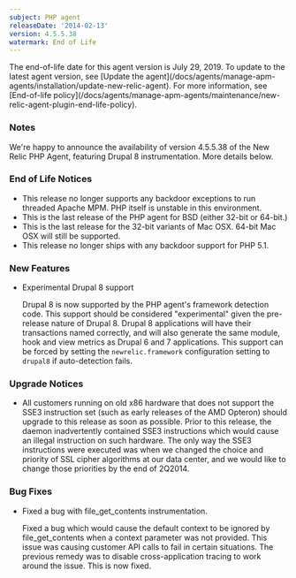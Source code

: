 ```yaml
---
subject: PHP agent
releaseDate: '2014-02-13'
version: 4.5.5.38
watermark: End of Life
---
```


<Callout variant="important">
  The end-of-life date for this agent version is July 29, 2019. To update to the latest agent version, see [Update the agent](/docs/agents/manage-apm-agents/installation/update-new-relic-agent). For more information, see [End-of-life policy](/docs/agents/manage-apm-agents/maintenance/new-relic-agent-plugin-end-life-policy).
</Callout>

### Notes

We're happy to announce the availability of version 4.5.5.38 of the New Relic PHP Agent, featuring Drupal 8 instrumentation. More details below.

### End of Life Notices

* This release no longer supports any backdoor exceptions to run threaded Apache MPM. PHP itself is unstable in this environment.
* This is the last release of the PHP agent for BSD (either 32-bit or 64-bit.)
* This is the last release for the 32-bit variants of Mac OSX. 64-bit Mac OSX will still be supported.
* This release no longer ships with any backdoor support for PHP 5.1.

### New Features

* Experimental Drupal 8 support

  Drupal 8 is now supported by the PHP agent's framework detection code. This support should be considered "experimental" given the pre-release nature of Drupal 8. Drupal 8 applications will have their transactions named correctly, and will also generate the same module, hook and view metrics as Drupal 6 and 7 applications. This support can be forced by setting the `newrelic.framework` configuration setting to `drupal8` if auto-detection fails.

### Upgrade Notices

* All customers running on old x86 hardware that does not support the SSE3 instruction set (such as early releases of the AMD Opteron) should upgrade to this release as soon as possible. Prior to this release, the daemon inadvertently contained SSE3 instructions which would cause an illegal instruction on such hardware. The only way the SSE3 instructions were executed was when we changed the choice and priority of SSL cipher algorithms at our data center, and we would like to change those priorities by the end of 2Q2014.

### Bug Fixes

* Fixed a bug with file_get_contents instrumentation.

  Fixed a bug which would cause the default context to be ignored by file_get_contents when a context parameter was not provided. This issue was causing customer API calls to fail in certain situations. The previous remedy was to disable cross-application tracing to work around the issue. This is now fixed.
